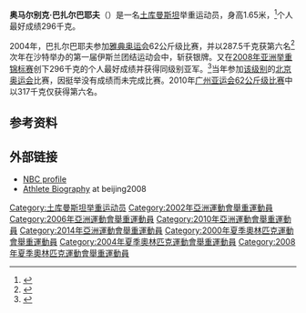 {{MedalTableTop|Replace this image male.svg|150px}}
{{MedalSport | 男子举重}}
{{MedalCountry | {{TKM}} }}
{{MedalCompetition|[[亚洲举重锦标赛|亚锦赛]]}}
{{MedalBronze | [[2008年亚洲举重锦标赛|2008年金泽]] | 62公斤级}}
{{MedalCompetition|[[伊斯兰团结运动会|伊斯兰团结运动会]]}}
{{MedalSilver | [[2005年伊斯兰团结运动会|2005年麦地那]] |62公斤级}}
{{MedalBottom}}
'''奥马尔别克·巴扎尔巴耶夫'''（{{bd|1981年|9月17日||}}）是一名[[土库曼斯坦|土库曼斯坦]]举重运动员，身高1.65米，<ref>{{cite web |url=http://www.gz2010.cn/info/CHN_CHN/ZB/ZBB101A_WL@@@@@@@@@@@@@@@CHN_number=287005.html |language=zh-hans |title=奥马尔别克·巴扎尔巴耶夫 - 简历 |publisher=2010年广州亚运会官方网站 |accessdate=2010-11-27 |archive-date=2018-09-30 |archive-url=https://web.archive.org/web/20180930030346/http://www.gz2010.cn/info/CHN_CHN/ZB/ZBB101A_WL@@@@@@@@@@@@@@@CHN_number=287005.html |dead-url=no }}</ref>个人最好成绩296千克。 

2004年，巴扎尔巴耶夫参加[[2004年夏季奥林匹克运动会|雅典奥运会]]62公斤级比赛，并以287.5千克获第六名<ref>{{cite web|title=BAZAARBAYEV Umurbek|publisher=国际举重联合会|url=http://www.iwf.net/results/results_athlete_e.php?compid=464|deadurl=yes|archiveurl=https://web.archive.org/web/20110527165153/http://www.iwf.net/results/results_athlete_e.php?compid=464|archivedate=2011-05-27|access-date=2010-11-27}}</ref>次年在沙特举办的第一届伊斯兰团结运动会中，斩获银牌。又在[[2008年亚洲举重锦标赛|2008年亚洲举重锦标赛]]创下296千克的个人最好成绩并获得同级别亚军。<ref>{{cite web|title=BAZARBAYEV Umurbek|publisher=International Weightlifting Federation|url=http://www.iwf.net/results/results_athlete_e.php?compid=1110|deadurl=yes|archiveurl=https://web.archive.org/web/20110527165205/http://www.iwf.net/results/results_athlete_e.php?compid=1110|archivedate=2011-05-27|access-date=2010-11-27}}</ref>当年参加[[2008年夏季奥林匹克运动会举重比赛－男子62公斤级|该级别]]的[[2008年夏季奥林匹克运动会|北京奥运会]]比赛，因挺举没有成绩而未完成比赛。2010年[[广州亚运会|广州亚运会]][[2010年亚洲运动会举重比赛_-_男子62公斤级|62公斤级比赛]]中以317千克仅获得第六名。

==参考资料==
{{reflist}}

==外部链接==
* [http://www.nbcolympics.com/search/results.htmx?q=Umurbek+Bazarbayev NBC profile] {{Wayback|url=http://www.nbcolympics.com/search/results.htmx?q=Umurbek+Bazarbayev |date=20160304001530 }}
* [https://web.archive.org/web/20080911013203/http://results.beijing2008.cn/WRM/ENG/BIO/Athlete/8/218598.shtml Athlete Biography] at beijing2008
{{DEFAULTSORT:Bazarbayev}}
[[Category:土库曼斯坦举重运动员|Category:土库曼斯坦举重运动员]]
[[Category:2002年亞洲運動會舉重運動員|Category:2002年亞洲運動會舉重運動員]]
[[Category:2006年亞洲運動會舉重運動員|Category:2006年亞洲運動會舉重運動員]]
[[Category:2010年亞洲運動會舉重運動員|Category:2010年亞洲運動會舉重運動員]]
[[Category:2014年亞洲運動會舉重運動員|Category:2014年亞洲運動會舉重運動員]]
[[Category:2000年夏季奧林匹克運動會舉重運動員|Category:2000年夏季奧林匹克運動會舉重運動員]]
[[Category:2004年夏季奧林匹克運動會舉重運動員|Category:2004年夏季奧林匹克運動會舉重運動員]]
[[Category:2008年夏季奧林匹克運動會舉重運動員|Category:2008年夏季奧林匹克運動會舉重運動員]]